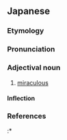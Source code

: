 ==Japanese==
{{ja-kanjitab|き|せき|てき|yomi=o}}

===Etymology===
{{suffix|奇跡|tr1=kiseki|t1=miracle|的|tr2=teki|t2=-ous|lang=ja|sort=きせきてき}}

===Pronunciation===
{{ja-pron|yomi=o|きせきてき|acc=0|acc_ref=DJR}}

===Adjectival noun===
{{ja-adj|infl=na|きせきてき}}

# [[miraculous]]

====Inflection====
{{ja-na|きせきてき}}

===References===
<references/>
:* {{R:Meikyo}}